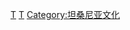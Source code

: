 {{catmore}}
{{Commons cat|Languages of Tanzania}}

[[Category:各国语言|T]]
[[Category:非洲语言|T]]
[[Category:坦桑尼亚文化|Category:坦桑尼亚文化]]